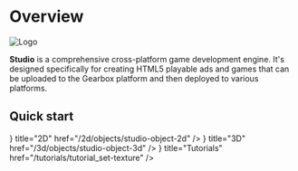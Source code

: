 
# Overview


<div className="flex flex-row items-center justify-center pb-6">
    <Image src="/studio-docs/logo.svg" alt="Logo" width={200} height={200} className="pt-6" />
</div>

**Studio** is a comprehensive cross-platform game development engine. 
It's designed specifically for creating HTML5 playable ads and games that can be uploaded to the Gearbox platform and then deployed to various platforms.

## Quick start

<Cards>
  <Cards.Card
    icon={<Square />}
    title="2D"
    href="/2d/objects/studio-object-2d"
  />
  <Cards.Card
    icon={<Box />}
    title="3D"
    href="/3d/objects/studio-object-3d"
  />
  <Cards.Card
    icon={<BookMarked />}
    title="Tutorials"
    href="/tutorials/tutorial_set-texture"
  />
</Cards>